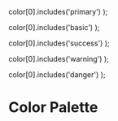 

<Meta title="Tokens/Colors" />

  color[0].includes('primary')
);

  color[0].includes('basic')
);

  color[0].includes('success')
);

  color[0].includes('warning')
);

  color[0].includes('danger')
);

# Color Palette

<Box my={3} />
<ColorPalette>
  <ColorItem
    title="Greyscale"
    subtitle="Basic 100 - 900"
    colors={Object.fromEntries(basicColors)}
  />
  <ColorItem
    title="Blue"
    subtitle="Primary 100 - 900"
    colors={Object.fromEntries(primaryColors)}
  />
  <ColorItem
    title="Green"
    subtitle="Success 100 - 900"
    colors={Object.fromEntries(successColors)}
  />
  <ColorItem
    title="Yellow"
    subtitle="Warning 100 - 900"
    colors={Object.fromEntries(warningColors)}
  />
  <ColorItem
    title="Red"
    subtitle="Danger 100 - 900"
    colors={Object.fromEntries(dangerColors)}
  />
</ColorPalette>
